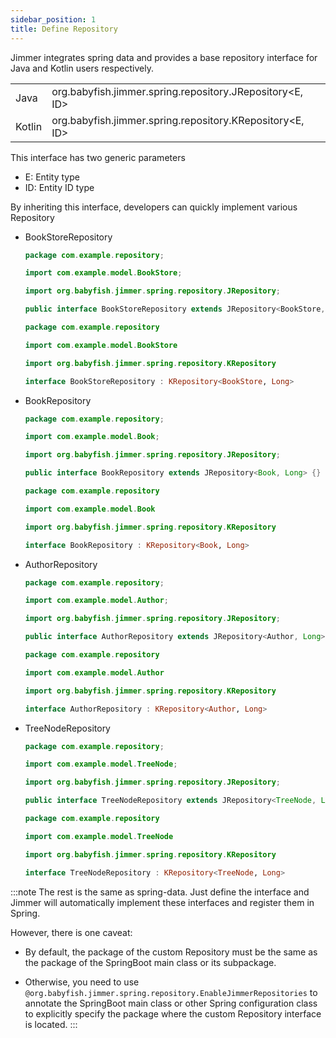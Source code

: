 ```yaml
---
sidebar_position: 1
title: Define Repository
---
```



Jimmer integrates spring data and provides a base repository interface for Java and Kotlin users respectively.

<table>
    <tr>
        <td>Java</td> 
        <td>org.babyfish.jimmer.spring.repository.JRepository&lt;E, ID&gt;</td>
    </tr>
    <tr>
        <td>Kotlin</td>
        <td>org.babyfish.jimmer.spring.repository.KRepository&lt;E, ID&gt;</td>
    </tr>
</table>

This interface has two generic parameters

-   E: Entity type 
-   ID: Entity ID type

By inheriting this interface, developers can quickly implement various Repository

-   BookStoreRepository

    <Tabs groupId="language">
    <TabItem value="java" label="Java">

    ```java title="BookStoreRepository.java" 
    package com.example.repository;
    
    import com.example.model.BookStore;
    
    import org.babyfish.jimmer.spring.repository.JRepository;
    
    public interface BookStoreRepository extends JRepository<BookStore, Long> {}
    ```

    </TabItem>
    <TabItem value="kotlin" label="Kotlin">
    
    ```kotlin title="BookStoreRepository.kt"
    package com.example.repository

    import com.example.model.BookStore

    import org.babyfish.jimmer.spring.repository.KRepository

    interface BookStoreRepository : KRepository<BookStore, Long>
    ```

    </TabItem>
    </Tabs>

-   BookRepository

    <Tabs groupId="language">
    <TabItem value="java" label="Java">

    ```java title="BookRepository.java"
    package com.example.repository;

    import com.example.model.Book;

    import org.babyfish.jimmer.spring.repository.JRepository;

    public interface BookRepository extends JRepository<Book, Long> {}
    ```
    
    </TabItem>
    <TabItem value="kotlin" label="Kotlin">
    
    ```kotlin title="BookRepository.kt"
    package com.example.repository

    import com.example.model.Book

    import org.babyfish.jimmer.spring.repository.KRepository

    interface BookRepository : KRepository<Book, Long>
    ```

    </TabItem>
    </Tabs>

-   AuthorRepository

    <Tabs groupId="language">
    <TabItem value="java" label="Java">

    ```java title="AuthorRepository.java"
    package com.example.repository;

    import com.example.model.Author;

    import org.babyfish.jimmer.spring.repository.JRepository;

    public interface AuthorRepository extends JRepository<Author, Long> {}
    ```

    </TabItem>
    <TabItem value="kotlin" label="Kotlin">
    
    ```kotlin title="AuthorRepository.kt"
    package com.example.repository

    import com.example.model.Author

    import org.babyfish.jimmer.spring.repository.KRepository

    interface AuthorRepository : KRepository<Author, Long>
    ```

    </TabItem>
    </Tabs>

-   TreeNodeRepository

    <Tabs groupId="language">
    <TabItem value="java" label="Java">

    ```java title="TreeNodeRepository.java"
    package com.example.repository;

    import com.example.model.TreeNode;

    import org.babyfish.jimmer.spring.repository.JRepository;

    public interface TreeNodeRepository extends JRepository<TreeNode, Long> {}
    ```

    </TabItem>
    <TabItem value="kotlin" label="Kotlin">
    
    ```kotlin title="TreeNodeRepository.kt"
    package com.example.repository

    import com.example.model.TreeNode

    import org.babyfish.jimmer.spring.repository.KRepository

    interface TreeNodeRepository : KRepository<TreeNode, Long>
    ```

    </TabItem>
    </Tabs>

:::note
The rest is the same as spring-data. Just define the interface and Jimmer will automatically implement these interfaces and register them in Spring. 

However, there is one caveat:

-   By default, the package of the custom Repository must be the same as the package of the SpringBoot main class or its subpackage.

-   Otherwise, you need to use `@org.babyfish.jimmer.spring.repository.EnableJimmerRepositories` to annotate the SpringBoot main class or other Spring configuration class to explicitly specify the package where the custom Repository interface is located.
:::
